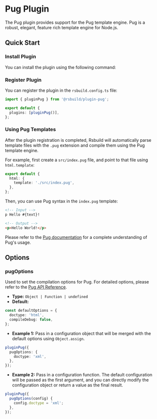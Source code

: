 # Pug Plugin

The Pug plugin provides support for the Pug template engine. Pug is a robust, elegant, feature rich template engine for Node.js.

## Quick Start

### Install Plugin

You can install the plugin using the following command:


<PackageManagerTabs command="add @rsbuild/plugin-pug -D" />

### Register Plugin

You can register the plugin in the `rsbuild.config.ts` file:

```ts title="rsbuild.config.ts"
import { pluginPug } from '@rsbuild/plugin-pug';

export default {
  plugins: [pluginPug()],
};
```

### Using Pug Templates

After the plugin registration is completed, Rsbuild will automatically parse template files with the `.pug` extension and compile them using the Pug template engine.

For example, first create a `src/index.pug` file, and point to that file using `html.template`:

```ts title="rsbuild.config.ts"
export default {
  html: {
    template: './src/index.pug',
  },
};
```

Then, you can use Pug syntax in the `index.pug` template:

```html
<!-- Input -->
p Hello #{text}!

<!-- Output -->
<p>Hello World!</p>
```

Please refer to the [Pug documentation](https://pugjs.org/) for a complete understanding of Pug's usage.

## Options

### pugOptions

Used to set the compilation options for Pug. For detailed options, please refer to the [Pug API Reference](https://pugjs.org/api/reference.html#options).

- **Type:** `Object | Function | undefined`
- **Default:**

```ts
const defaultOptions = {
  doctype: 'html',
  compileDebug: false,
};
```

- **Example 1:** Pass in a configuration object that will be merged with the default options using `Object.assign`.

```ts
pluginPug({
  pugOptions: {
    doctype: 'xml',
  },
});
```

- **Example 2:** Pass in a configuration function. The default configuration will be passed as the first argument, and you can directly modify the configuration object or return a value as the final result.

```ts
pluginPug({
  pugOptions(config) {
    config.doctype = 'xml';
  },
});
```

